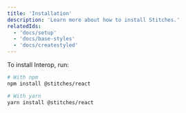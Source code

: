 ```yaml
---
title: 'Installation'
description: 'Learn more about how to install Stitches.'
relatedIds:
  - 'docs/setup'
  - 'docs/base-styles'
  - 'docs/createstyled'
---
```


To install Interop, run:

```bash
# With npm
npm install @stitches/react

# With yarn
yarn install @stitches/react
```
